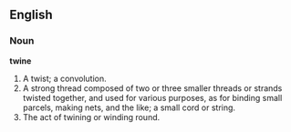 ==English==

===Noun===

'''twine'''

#A twist; a convolution.
#A strong thread composed of two or three smaller threads or strands twisted together, and used for various purposes, as for binding small parcels, making nets, and the like; a small cord or string.
#The act of twining or winding round.
